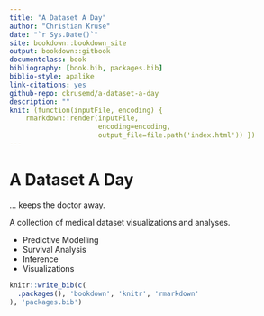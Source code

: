 ```yaml
--- 
title: "A Dataset A Day"
author: "Christian Kruse"
date: "`r Sys.Date()`"
site: bookdown::bookdown_site
output: bookdown::gitbook
documentclass: book
bibliography: [book.bib, packages.bib]
biblio-style: apalike
link-citations: yes
github-repo: ckrusemd/a-dataset-a-day
description: ""
knit: (function(inputFile, encoding) { 
    rmarkdown::render(inputFile,
                      encoding=encoding, 
                      output_file=file.path('index.html')) })
---
```


# A Dataset A Day

... keeps the doctor away.

A collection of medical dataset visualizations and analyses. 

* Predictive Modelling
* Survival Analysis
* Inference
* Visualizations

```r
knitr::write_bib(c(
  .packages(), 'bookdown', 'knitr', 'rmarkdown'
), 'packages.bib')
```
